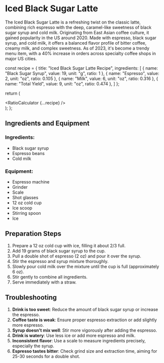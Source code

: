 # Iced Black Sugar Latte

The Iced Black Sugar Latte is a refreshing twist on the classic latte, combining rich espresso with the deep, caramel-like sweetness of black sugar syrup and cold milk. Originating from East Asian coffee culture, it gained popularity in the US around 2020. Made with espresso, black sugar syrup, and cold milk, it offers a balanced flavor profile of bitter coffee, creamy milk, and complex sweetness. As of 2023, it's become a trendy menu item, with a 40% increase in orders across specialty coffee shops in major US cities.


  const recipe = {
    title: "Iced Black Sugar Latte Recipe",
    ingredients: [
      { name: "Black Sugar Syrup", value: 19, unit: "g", ratio: 1 },
      { name: "Espresso", value: 2, unit: "oz", ratio: 0.105 },
      { name: "Milk", value: 6, unit: "oz", ratio: 0.316 },
      { name: "Total Yield", value: 9, unit: "oz", ratio: 0.474 },
    ]
  };

  return (
    <div className="container mx-auto p-4">
      <RatioCalculator {...recipe} />
    </div>
  );
};

<IcedBlackSugarLatteRecipe />

## Ingredients and Equipment

### Ingredients:
- Black sugar syrup
- Espresso beans
- Cold milk

### Equipment:
- Espresso machine
- Grinder
- Scale
- Shot glasses
- 12 oz cold cup
- Ice scoop
- Stirring spoon
- Ice

## Preparation Steps

1. Prepare a 12 oz cold cup with ice, filling it about 2/3 full.
2. Add 19 grams of black sugar syrup to the cup.
3. Pull a double shot of espresso (2 oz) and pour it over the syrup.
4. Stir the espresso and syrup mixture thoroughly.
5. Slowly pour cold milk over the mixture until the cup is full (approximately 6 oz).
6. Stir gently to combine all ingredients.
7. Serve immediately with a straw.

## Troubleshooting

1. **Drink is too sweet**: Reduce the amount of black sugar syrup or increase the espresso.
2. **Coffee taste is weak**: Ensure proper espresso extraction or add slightly more espresso.
3. **Syrup doesn't mix well**: Stir more vigorously after adding the espresso.
4. **Drink is watery**: Use less ice or add more espresso and milk.
5. **Inconsistent flavor**: Use a scale to measure ingredients precisely, especially the syrup.
6. **Espresso tastes bitter**: Check grind size and extraction time, aiming for 25-30 seconds for a double shot.